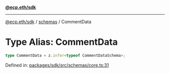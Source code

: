 [**@ecp.eth/sdk**](../../index.mdx)

***

[@ecp.eth/sdk](/sdk-reference/index.mdx) / [schemas](/sdk-reference/schemas/index.mdx) / CommentData

# Type Alias: CommentData

```ts
type CommentData = z.infer<typeof CommentDataSchema>;
```

Defined in: [packages/sdk/src/schemas/core.ts:31](https://github.com/ecp-eth/comments-monorepo/blob/main/packages/sdk/src/schemas/core.ts#L31)
